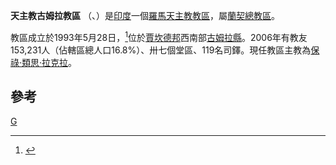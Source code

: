 {{Infobox Roman Catholic diocese
|Roman Catholic Diocese of = 天主教古姆拉教區
|Latin name of diocese = Dioecesis Gumlaënsis

|image =
|caption =
|location = [[印度|印度]]
|territory = [[賈坎德邦|賈坎德邦]]西南部
|population = 153,231

|rite = 拉丁禮
|patron =
|province = 蘭契
|established = 1993年
|cathedral = 聖巴特里爵主教座堂
|co-cathedral =
|leadership = 主教
|website =
|教宗 =
|metropolitan =
|ordinary = 保祿‧類思‧拉克拉
|coadjutor bishop =
|auxiliary =
}}

'''天主教古姆拉教區''' （{{lang-la|Dioecesis Gumlaënsis}}、{{lang-en|Diocese of Gumla}}）是[[印度|印度]]一個[[羅馬天主教|羅馬天主教]][[教區|教區]]，屬[[天主教蘭契總教區|蘭契總教區]]。

教區成立於1993年5月28日，<ref>{{Cite web |url=http://www.vatican.va/holy_father/john_paul_ii/apost_constitutions/documents/hf_jp-ii_apc_19930528_gumlaensis_lt.html |title=升為教區的宗座憲令 |access-date=2013-12-12 |archive-date=2014-05-17 |archive-url=https://web.archive.org/web/20140517001716/http://www.vatican.va/holy_father/john_paul_ii/apost_constitutions/documents/hf_jp-ii_apc_19930528_gumlaensis_lt.html |dead-url=no }}</ref>位於[[賈坎德邦|賈坎德邦]]西南部[[根拉縣|古姆拉縣]]。2006年有教友153,231人（佔轄區總人口16.8%）、卅七個堂區、119名司鐸。現任教區主教為[[保祿‧類思‧拉克拉|保祿‧類思‧拉克拉]]。

==參考==
{{reflist}}

[[Category:印度天主教教區|G]]